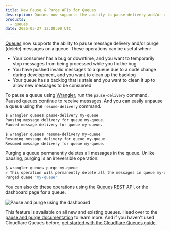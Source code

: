 ```yaml
---
title: New Pause & Purge APIs for Queues
description: Queues now supports the ability to pause delivery and/or delete messages from a queue, allowing you to better manage queue backlogs.
products:
  - queues
date: 2025-03-27 12:00:00 UTC
---
```


[Queues](/queues/) now supports the ability to pause message delivery and/or purge (delete) messages on a queue. These operations can be useful when:

* Your consumer has a bug or downtime, and you want to temporarily stop messages from being processed while you fix the bug
* You have pushed invalid messages to a queue due to a code change during development, and you want to clean up the backlog
* Your queue has a backlog that is stale and you want to clean it up to allow new messages to be consumed

To pause a queue using [Wrangler](/workers/wrangler/), run the `pause-delivery` command. Paused queues continue to receive messages. And you can easily unpause a queue using the `resume-delivery` command.
```bash title="Pause and resume a queue"
$ wrangler queues pause-delivery my-queue
Pausing message delivery for queue my-queue.
Paused message delivery for queue my-queue.

$ wrangler queues resume-delivery my-queue
Resuming message delivery for queue my-queue.
Resumed message delivery for queue my-queue.
```

Purging a queue permanently deletes all messages in the queue. Unlike pausing, purging is an irreversible operation:
```bash title="Purge a queue"
$ wrangler queues purge my-queue
✔ This operation will permanently delete all the messages in queue my-queue. Type my-queue to proceed. … my-queue
Purged queue 'my-queue'
```

You can also do these operations using the [Queues REST API](/api/resources/queues/), or the dashboard page for a queue.

![Pause and purge using the dashboard](~/assets/images/queues/pause-purge.png)

This feature is available on all new and existing queues. Head over to the [pause and purge documentation](/queues/configuration/pause-purge) to learn more. And if you haven't used Cloudflare Queues before, [get started with the Cloudflare Queues guide](/queues/get-started).
